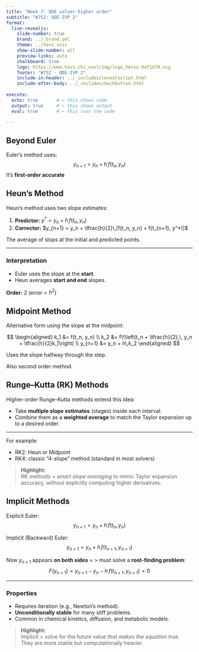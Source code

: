 ```yaml
---
title: "Week 7: ODE solver higher order"
subtitle: "W7S2: ODE-IVP 2"
format:
  live-revealjs:
    slide-number: true
    brand: ../_brand.yml
    theme: ../hevs.scss
    show-slide-number: all
    preview-links: auto
    chalkboard: true
    logo: https://www.hevs.ch/_nuxt/img/logo_hesso.9af1d79.svg
    footer: "W7S2 - ODE-IVP 2"
    include-in-header: ../_includes/revealscript.html
    include-after-body: ../_includes/backbutton.html
    
execute:
  echo: true       # ← this shows code
  output: true     # ← this shows output
  eval: true       # ← this runs the code

---
```


## Beyond Euler

Euler’s method uses:
$$
y_{n+1} = y_n + h\,f(t_n, y_n)
$$
It’s **first-order accurate**

## Heun’s Method

Heun’s method uses two slope estimates:

1. **Predictor:** $y^* = y_n + h\,f(t_n, y_n)$
2. **Corrector:** $y_{n+1} = y_n + \tfrac{h}{2}\,[f(t_n, y_n) + f(t_{n+1}, y^*)]$

The average of slops at the initial and predicted points.

---

### Interpretation

- Euler uses the slope at the **start**.  
- Heun averages **start and end** slopes.

**Order:** 2 (error ∝ $h^2$)  

## Midpoint Method

Alternative form using the slope at the midpoint:

$$
\begin{aligned}
k_1 &= f(t_n, y_n) \\
k_2 &= f\!\left(t_n + \tfrac{h}{2},\, y_n + \tfrac{h}{2}k_1\right) \\
y_{n+1} &= y_n + h\,k_2
\end{aligned}
$$

Uses the slope halfway through the step.

Also second order method.


## Runge–Kutta (RK) Methods

Higher-order Runge–Kutta methods extend this idea:

- Take **multiple slope estimates** (stages) inside each interval.  
- Combine them as a **weighted average** to match the Taylor expansion up to a desired order.

---

For example:

- RK2: Heun or Midpoint  
- RK4: classic “4-slope” method (standard in most solvers)

> ::: callout-tip
**Highlight:**  
RK methods = *smart slope averaging* to mimic Taylor expansion accuracy, without explicitly computing higher derivatives.
:::

## Implicit Methods

Explicit Euler:
$$
y_{n+1} = y_n + h\,f(t_n, y_n)
$$

Implicit (Backward) Euler:
$$
y_{n+1} = y_n + h\,f(t_{n+1}, y_{n+1})
$$

Now $y_{n+1}$ appears **on both sides** = > must solve a **root-finding problem**:
$$
F(y_{n+1}) = y_{n+1} - y_n - h\,f(t_{n+1}, y_{n+1}) = 0
$$

---

### Properties

- Requires iteration (e.g., Newton’s method).  
- **Unconditionally stable** for many stiff problems.  
- Common in chemical kinetics, diffusion, and metabolic models.

> ::: callout-note
**Highlight:**  
Implicit = solve for the future value *that makes the equation true*.  
They are more stable but computationally heavier.
:::






